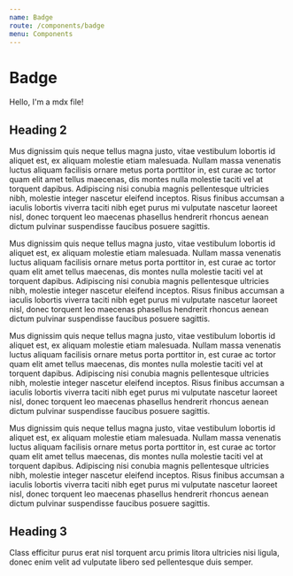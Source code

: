```yaml
---
name: Badge
route: /components/badge
menu: Components
---
```


# Badge

Hello, I'm a mdx file!

## Heading 2

Mus dignissim quis neque tellus magna justo, vitae vestibulum lobortis id aliquet est, ex aliquam molestie etiam malesuada. Nullam massa venenatis luctus aliquam facilisis ornare metus porta porttitor in, est curae ac tortor quam elit amet tellus maecenas, dis montes nulla molestie taciti vel at torquent dapibus. Adipiscing nisi conubia magnis pellentesque ultricies nibh, molestie integer nascetur eleifend inceptos. Risus finibus accumsan a iaculis lobortis viverra taciti nibh eget purus mi vulputate nascetur laoreet nisl, donec torquent leo maecenas phasellus hendrerit rhoncus aenean dictum pulvinar suspendisse faucibus posuere sagittis.

Mus dignissim quis neque tellus magna justo, vitae vestibulum lobortis id aliquet est, ex aliquam molestie etiam malesuada. Nullam massa venenatis luctus aliquam facilisis ornare metus porta porttitor in, est curae ac tortor quam elit amet tellus maecenas, dis montes nulla molestie taciti vel at torquent dapibus. Adipiscing nisi conubia magnis pellentesque ultricies nibh, molestie integer nascetur eleifend inceptos. Risus finibus accumsan a iaculis lobortis viverra taciti nibh eget purus mi vulputate nascetur laoreet nisl, donec torquent leo maecenas phasellus hendrerit rhoncus aenean dictum pulvinar suspendisse faucibus posuere sagittis.

Mus dignissim quis neque tellus magna justo, vitae vestibulum lobortis id aliquet est, ex aliquam molestie etiam malesuada. Nullam massa venenatis luctus aliquam facilisis ornare metus porta porttitor in, est curae ac tortor quam elit amet tellus maecenas, dis montes nulla molestie taciti vel at torquent dapibus. Adipiscing nisi conubia magnis pellentesque ultricies nibh, molestie integer nascetur eleifend inceptos. Risus finibus accumsan a iaculis lobortis viverra taciti nibh eget purus mi vulputate nascetur laoreet nisl, donec torquent leo maecenas phasellus hendrerit rhoncus aenean dictum pulvinar suspendisse faucibus posuere sagittis.

Mus dignissim quis neque tellus magna justo, vitae vestibulum lobortis id aliquet est, ex aliquam molestie etiam malesuada. Nullam massa venenatis luctus aliquam facilisis ornare metus porta porttitor in, est curae ac tortor quam elit amet tellus maecenas, dis montes nulla molestie taciti vel at torquent dapibus. Adipiscing nisi conubia magnis pellentesque ultricies nibh, molestie integer nascetur eleifend inceptos. Risus finibus accumsan a iaculis lobortis viverra taciti nibh eget purus mi vulputate nascetur laoreet nisl, donec torquent leo maecenas phasellus hendrerit rhoncus aenean dictum pulvinar suspendisse faucibus posuere sagittis.

## Heading 3

Class efficitur purus erat nisl torquent arcu primis litora ultricies nisi ligula, donec enim velit ad vulputate libero sed pellentesque duis semper.
